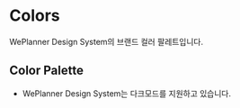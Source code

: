 
<Meta title="Design System/ColorPalette" />

# Colors

WePlanner Design System의 브랜드 컬러 팔레트입니다.

## Color Palette

- WePlanner Design System는 다크모드를 지원하고 있습니다.
